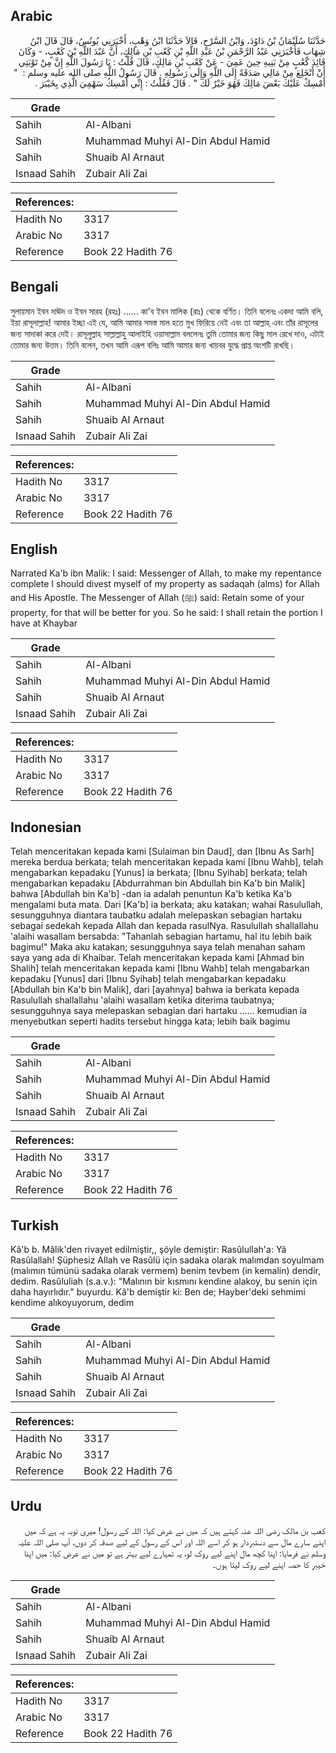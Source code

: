 ## Arabic


<div dir="rtl" lang="ar" style={{fontSize:'larger',backgroundColor:'#f8f9fa',padding:20}}>
حَدَّثَنَا سُلَيْمَانُ بْنُ دَاوُدَ، وَابْنُ السَّرْحِ، قَالاَ حَدَّثَنَا ابْنُ وَهْبٍ، أَخْبَرَنِي يُونُسُ، قَالَ قَالَ ابْنُ شِهَابٍ فَأَخْبَرَنِي عَبْدُ الرَّحْمَنِ بْنُ عَبْدِ اللَّهِ بْنِ كَعْبِ بْنِ مَالِكٍ، أَنَّ عَبْدَ اللَّهِ بْنَ كَعْبٍ، - وَكَانَ قَائِدَ كَعْبٍ مِنْ بَنِيهِ حِينَ عَمِيَ - عَنْ كَعْبِ بْنِ مَالِكٍ، قَالَ قُلْتُ ‏:‏ يَا رَسُولَ اللَّهِ إِنَّ مِنْ تَوْبَتِي أَنْ أَنْخَلِعَ مِنْ مَالِي صَدَقَةً إِلَى اللَّهِ وَإِلَى رَسُولِهِ ‏.‏ قَالَ رَسُولُ اللَّهِ صلى الله عليه وسلم ‏:‏ ‏ "‏ أَمْسِكْ عَلَيْكَ بَعْضَ مَالِكَ فَهُوَ خَيْرٌ لَكَ ‏"‏ ‏.‏ قَالَ فَقُلْتُ ‏:‏ إِنِّي أُمْسِكُ سَهْمِيَ الَّذِي بِخَيْبَرَ ‏.‏
</div>
<div style={{backgroundColor:'#f8f9fa',padding:20, marginBottom: 10}}><table> <thead> <tr> <th>Grade</th> <th></th> </tr> </thead> <tbody> <tr><td>Sahih</td><td>Al-Albani</td></tr><tr><td>Sahih</td><td>Muhammad Muhyi Al-Din Abdul Hamid</td></tr><tr><td>Sahih</td><td>Shuaib Al Arnaut</td></tr><tr><td>Isnaad Sahih</td><td>Zubair Ali Zai</td></tr></tbody></table><table> <thead> <tr> <th>References:</th> <th></th> </tr> </thead> <tbody><tr><td>Hadith No</td><td>3317</td></tr><tr><td>Arabic No</td><td>3317</td></tr><tr><td>Reference</td><td>Book 22 Hadith 76</td></tr></tbody></table></div>

## Bengali


<div dir="ltr" lang="bn" style={{fontSize:'larger',backgroundColor:'#f8f9fa',padding:20}}>
সুলায়মান ইবন দাঊদ ও ইবন সারহ (রহঃ) ...... কা'ব ইবন মালিক (রাঃ) থেকে বর্ণিত। তিনি বলেনঃ একদা আমি বলি, ইয়া রাসূলাল্লাহ! আমার ইচ্ছা এই যে, আমি আমার সমস্ত মাল হতে মুখ ফিরিয়ে নেই এবং তা আল্লাহ্‌ এবং তাঁর রাসূলের জন্য সাদাকা করে দেই। রাসূলুল্লাহ সাল্লাল্লাহু আলাইহি ওয়াসাল্লাম বললেনঃ তুমি তোমার জন্য কিছু মাল রেখে দাও, এটাই তোমার জন্য উত্তম। তিনি বলেন, তখন আমি এরূপ বলিঃ আমি আমার জন্য খায়বর যুদ্ধে প্রাপ্ত অংশটি রাখছি।
</div>
<div style={{backgroundColor:'#f8f9fa',padding:20, marginBottom: 10}}><table> <thead> <tr> <th>Grade</th> <th></th> </tr> </thead> <tbody> <tr><td>Sahih</td><td>Al-Albani</td></tr><tr><td>Sahih</td><td>Muhammad Muhyi Al-Din Abdul Hamid</td></tr><tr><td>Sahih</td><td>Shuaib Al Arnaut</td></tr><tr><td>Isnaad Sahih</td><td>Zubair Ali Zai</td></tr></tbody></table><table> <thead> <tr> <th>References:</th> <th></th> </tr> </thead> <tbody><tr><td>Hadith No</td><td>3317</td></tr><tr><td>Arabic No</td><td>3317</td></tr><tr><td>Reference</td><td>Book 22 Hadith 76</td></tr></tbody></table></div>

## English


<div dir="ltr" lang="en" style={{fontSize:'larger',backgroundColor:'#f8f9fa',padding:20}}>
Narrated Ka'b ibn Malik: I said: Messenger of Allah, to make my repentance complete I should divest myself of my property as sadaqah (alms) for Allah and His Apostle. The Messenger of Allah (ﷺ) said: Retain some of your property, for that will be better for you. So he said: I shall retain the portion I have at Khaybar
</div>
<div style={{backgroundColor:'#f8f9fa',padding:20, marginBottom: 10}}><table> <thead> <tr> <th>Grade</th> <th></th> </tr> </thead> <tbody> <tr><td>Sahih</td><td>Al-Albani</td></tr><tr><td>Sahih</td><td>Muhammad Muhyi Al-Din Abdul Hamid</td></tr><tr><td>Sahih</td><td>Shuaib Al Arnaut</td></tr><tr><td>Isnaad Sahih</td><td>Zubair Ali Zai</td></tr></tbody></table><table> <thead> <tr> <th>References:</th> <th></th> </tr> </thead> <tbody><tr><td>Hadith No</td><td>3317</td></tr><tr><td>Arabic No</td><td>3317</td></tr><tr><td>Reference</td><td>Book 22 Hadith 76</td></tr></tbody></table></div>

## Indonesian


<div dir="ltr" lang="id" style={{fontSize:'larger',backgroundColor:'#f8f9fa',padding:20}}>
Telah menceritakan kepada kami [Sulaiman bin Daud], dan [Ibnu As Sarh] mereka berdua berkata; telah menceritakan kepada kami [Ibnu Wahb], telah mengabarkan kepadaku [Yunus] ia berkata; [Ibnu Syihab] berkata; telah mengabarkan kepadaku [Abdurrahman bin Abdullah bin Ka'b bin Malik] bahwa [Abdullah bin Ka'b] -dan ia adalah penuntun Ka'b ketika Ka'b mengalami buta mata. Dari [Ka'b] ia berkata; aku katakan; wahai Rasulullah, sesungguhnya diantara taubatku adalah melepaskan sebagian hartaku sebagai sedekah kepada Allah dan kepada rasulNya. Rasulullah shallallahu 'alaihi wasallam bersabda: "Tahanlah sebagian hartamu, hal itu lebih baik bagimu!" Maka aku katakan; sesungguhnya saya telah menahan saham saya yang ada di Khaibar. Telah menceritakan kepada kami [Ahmad bin Shalih] telah menceritakan kepada kami [Ibnu Wahb] telah mengabarkan kepadaku [Yunus] dari [Ibnu Syihab] telah mengabarkan kepadaku [Abdullah bin Ka'b bin Malik], dari [ayahnya] bahwa ia berkata kepada Rasulullah shallallahu 'alaihi wasallam ketika diterima taubatnya; sesungguhnya saya melepaskan sebagian dari hartaku …… kemudian ia menyebutkan seperti hadits tersebut hingga kata; lebih baik bagimu
</div>
<div style={{backgroundColor:'#f8f9fa',padding:20, marginBottom: 10}}><table> <thead> <tr> <th>Grade</th> <th></th> </tr> </thead> <tbody> <tr><td>Sahih</td><td>Al-Albani</td></tr><tr><td>Sahih</td><td>Muhammad Muhyi Al-Din Abdul Hamid</td></tr><tr><td>Sahih</td><td>Shuaib Al Arnaut</td></tr><tr><td>Isnaad Sahih</td><td>Zubair Ali Zai</td></tr></tbody></table><table> <thead> <tr> <th>References:</th> <th></th> </tr> </thead> <tbody><tr><td>Hadith No</td><td>3317</td></tr><tr><td>Arabic No</td><td>3317</td></tr><tr><td>Reference</td><td>Book 22 Hadith 76</td></tr></tbody></table></div>

## Turkish


<div dir="ltr" lang="tr" style={{fontSize:'larger',backgroundColor:'#f8f9fa',padding:20}}>
Kâ'b b. Mâlik'den rivayet edilmiştir,, şöyle demiştir: Rasûlullah'a: Yâ Rasûlallah! Şüphesiz Allah ve Rasûlü için sadaka olarak malımdan soyulmam (malımın tümünü sadaka olarak vermem) benim tevbem (in kemalin) dendir, dedim. Rasûluliah (s.a.v.): "Malının bir kısmını kendine alakoy, bu senin için daha hayırlıdır." buyurdu. Kâ'b demiştir ki: Ben de; Hayber'deki sehmimi kendime alıkoyuyorum, dedim
</div>
<div style={{backgroundColor:'#f8f9fa',padding:20, marginBottom: 10}}><table> <thead> <tr> <th>Grade</th> <th></th> </tr> </thead> <tbody> <tr><td>Sahih</td><td>Al-Albani</td></tr><tr><td>Sahih</td><td>Muhammad Muhyi Al-Din Abdul Hamid</td></tr><tr><td>Sahih</td><td>Shuaib Al Arnaut</td></tr><tr><td>Isnaad Sahih</td><td>Zubair Ali Zai</td></tr></tbody></table><table> <thead> <tr> <th>References:</th> <th></th> </tr> </thead> <tbody><tr><td>Hadith No</td><td>3317</td></tr><tr><td>Arabic No</td><td>3317</td></tr><tr><td>Reference</td><td>Book 22 Hadith 76</td></tr></tbody></table></div>

## Urdu


<div dir="rtl" lang="ur" style={{fontSize:'larger',backgroundColor:'#f8f9fa',padding:20}}>
کعب بن مالک رضی اللہ عنہ کہتے ہیں کہ میں نے عرض کیا: اللہ کے رسول! میری توبہ یہ ہے کہ میں اپنے سارے مال سے دستبردار ہو کر اسے اللہ اور اس کے رسول کے لیے صدقہ کر دوں، آپ صلی اللہ علیہ وسلم نے فرمایا: اپنا کچھ مال اپنے لیے روک لو، یہ تمہارے لیے بہتر ہے تو میں نے عرض کیا: میں اپنا خیبر کا حصہ اپنے لیے روک لیتا ہوں۔
</div>
<div style={{backgroundColor:'#f8f9fa',padding:20, marginBottom: 10}}><table> <thead> <tr> <th>Grade</th> <th></th> </tr> </thead> <tbody> <tr><td>Sahih</td><td>Al-Albani</td></tr><tr><td>Sahih</td><td>Muhammad Muhyi Al-Din Abdul Hamid</td></tr><tr><td>Sahih</td><td>Shuaib Al Arnaut</td></tr><tr><td>Isnaad Sahih</td><td>Zubair Ali Zai</td></tr></tbody></table><table> <thead> <tr> <th>References:</th> <th></th> </tr> </thead> <tbody><tr><td>Hadith No</td><td>3317</td></tr><tr><td>Arabic No</td><td>3317</td></tr><tr><td>Reference</td><td>Book 22 Hadith 76</td></tr></tbody></table></div>